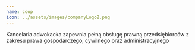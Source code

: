 ```yaml
---
name: coop
icon: ../assets/images/companyLogo2.png
---
```

Kancelaria adwokacka zapewnia pełną obsługę prawną przedsiębiorców z zakresu prawa gospodarczego, cywilnego oraz administracyjnego